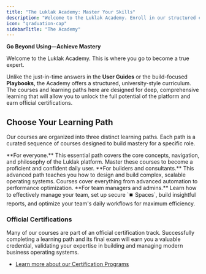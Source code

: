 ```yaml
---
title: "The Luklak Academy: Master Your Skills"
description: "Welcome to the Luklak Academy. Enroll in our structured courses and learning paths to gain deep mastery, from foundational skills to advanced solution architecture."
icon: "graduation-cap"
sidebarTitle: "The Academy"
---
```


**Go Beyond Using—Achieve Mastery**

<Info>
  Welcome to the Luklak Academy. This is where you go to become a true expert.

  Unlike the just-in-time answers in the **User Guides** or the build-focused **Playbooks**, the Academy offers a structured, university-style curriculum. The courses and learning paths here are designed for deep, comprehensive learning that will allow you to unlock the full potential of the platform and earn official certifications.
</Info>

## **Choose Your Learning Path**

Our courses are organized into three distinct learning paths. Each path is a curated sequence of courses designed to build mastery for a specific role.

<CardGroup cols={3}>
  <Card title="The Luklak Foundation Path" icon="atom" iconType="duotone" href="/06-courses/learning-paths/foundation-for-everyone">
    **For everyone.** This essential path covers the core concepts, navigation, and philosophy of the Luklak platform. Master these courses to become a proficient and confident daily user.
  </Card>
  <Card title="The Solution Architect Path" icon="sitemap" iconType="duotone" href="/06-courses/learning-paths/function-design-expert">
    **For builders and consultants.** This advanced path teaches you how to design and build complex, scalable operating systems. Courses cover everything from advanced automation to performance optimization.
  </Card>
  <Card title="The Team Operations Path" icon="users-gear" iconType="duotone" href="/06-courses/learning-paths/team-operations-manager">
    **For team managers and admins.** Learn how to effectively manage your team, set up secure `⏹️ Spaces`, build insightful reports, and optimize your team's daily workflows for maximum efficiency.
  </Card>
</CardGroup>

### **Official Certifications**

Many of our courses are part of an official certification track. Successfully completing a learning path and its final exam will earn you a valuable credential, validating your expertise in building and managing modern business operating systems.

- [Learn more about our Certification Programs](/06-courses/certifications)